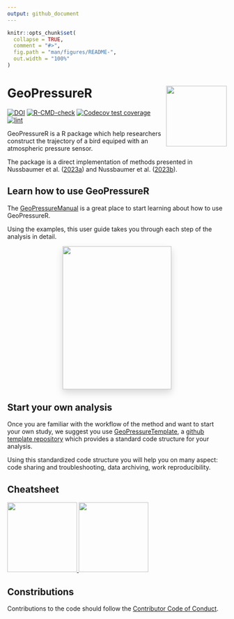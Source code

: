 ```yaml
---
output: github_document
---
```


<!-- README.md is generated from README.Rmd. Please edit that file -->

```r
knitr::opts_chunk$set(
  collapse = TRUE,
  comment = "#>",
  fig.path = "man/figures/README-",
  out.width = "100%"
)
```

# GeoPressureR <img src="man/figures/logo.png" align="right" height="139"/>

<!-- badges: start -->
[![DOI](https://zenodo.org/badge/DOI/10.5281/zenodo.7754457.svg)](https://doi.org/10.5281/zenodo.7754457)
[![R-CMD-check](https://github.com/Rafnuss/GeoPressureR/workflows/R-CMD-check/badge.svg)](https://github.com/Rafnuss/GeoPressureR/actions)
<!-- [![pkgdown](https://github.com/Rafnuss/GeoPressureR/actions/workflows/pkgdown.yaml/badge.svg)](https://github.com/Rafnuss/GeoPressureR/actions/workflows/pkgdown.yaml) -->
[![Codecov test coverage](https://codecov.io/gh/Rafnuss/GeoPressureR/branch/master/graph/badge.svg)](https://app.codecov.io/gh/Rafnuss/GeoPressureR?branch=master)
[![lint](https://github.com/Rafnuss/GeoPressureR/actions/workflows/lint.yaml/badge.svg)](https://github.com/Rafnuss/GeoPressureR/actions/workflows/lint.yaml)
<!-- badges: end -->

GeoPressureR is a R package which help researchers construct the trajectory of a bird equiped with an atmospheric pressure sensor. 

The package is a direct implementation of methods presented in Nussbaumer et al. ([2023a](https://doi.org/10.1111/2041-210X.14043)) and Nussbaumer et al. ([2023b](https://doi.org/10.1111/2041-210X.14082)). 

## Learn how to use GeoPressureR

The [GeoPressureManual](https://raphaelnussbaumer.com/GeoPressureManual/) is a great place to start learning about how to use GeoPressureR.

Using the examples, this user guide takes you through each step of the analysis in detail.

<p align="center">
<a href="https://raphaelnussbaumer.com/GeoPressureManual/"><img src="https://github.com/Rafnuss/GeoPressureManual/raw/main/assets/cover.png" style="margin: 0 1rem 0 1rem;box-shadow: 0 .5rem 1rem rgba(0,0,0,.15);" align="center" width="250" height="328"></a></p>

## Start your own analysis

Once you are familiar with the workflow of the method and want to start your own study, we suggest you use [GeoPressureTemplate](https://github.com/Rafnuss/GeoPressureTemplate), a [github template repository](https://docs.github.com/en/repositories/creating-and-managing-repositories/creating-a-template-repository) which provides a standard code structure for your analysis. 

Using this standardized code structure you will help you on many aspect: code sharing and troubleshooting, data archiving, work reproducibility.

## Cheatsheet
<a href="https://github.com/Rafnuss/GeoPressureManual/raw/master/inst/cheatsheet/cheatsheet.pdf" target="_blank">
<img src="inst/cheatsheet/cheatsheet-01.png" height="160"/>
<img src="inst/cheatsheet/cheatsheet-02.png" height="160"/>
</a>

## Constributions

Contributions to the code should follow the [Contributor Code of Conduct](https://raphaelnussbaumer.com/GeoPressureR/CONTRIBUTING.html).
